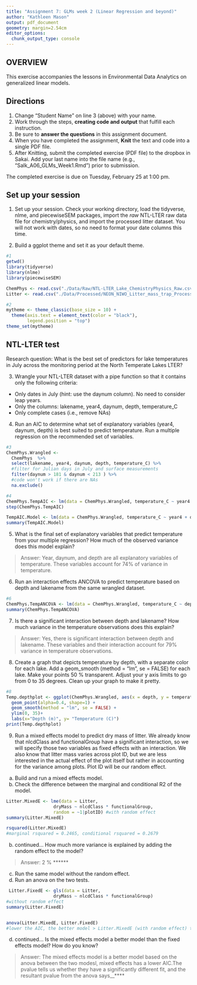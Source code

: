 ```yaml
---
title: "Assignment 7: GLMs week 2 (Linear Regression and beyond)"
author: "Kathleen Mason"
output: pdf_document
geometry: margin=2.54cm
editor_options: 
  chunk_output_type: console
---
```


## OVERVIEW

This exercise accompanies the lessons in Environmental Data Analytics on generalized linear models. 

## Directions
1. Change "Student Name" on line 3 (above) with your name.
3. Work through the steps, **creating code and output** that fulfill each instruction.
4. Be sure to **answer the questions** in this assignment document.
6. When you have completed the assignment, **Knit** the text and code into a single PDF file.
8. After Knitting, submit the completed exercise (PDF file) to the dropbox in Sakai. Add your last name into the file name (e.g., "Salk_A06_GLMs_Week1.Rmd") prior to submission.

The completed exercise is due on Tuesday, February 25 at 1:00 pm.

## Set up your session 
1. Set up your session. Check your working directory, load the tidyverse, nlme, and piecewiseSEM packages, import the *raw* NTL-LTER raw data file for chemistry/physics, and import the processed litter dataset. You will not work with dates, so no need to format your date columns this time.

2. Build a ggplot theme and set it as your default theme.

```r
#1
getwd()
library(tidyverse)
library(nlme)
library(piecewiseSEM)

ChemPhys <- read.csv("./Data/Raw/NTL-LTER_Lake_ChemistryPhysics_Raw.csv")
Litter <- read.csv("./Data/Processed/NEON_NIWO_Litter_mass_trap_Processed.csv")

#2
mytheme <- theme_classic(base_size = 10) +
  theme(axis.text = element_text(color = "black"), 
        legend.position = "top")
theme_set(mytheme)

```


## NTL-LTER test
Research question: What is the best set of predictors for lake temperatures in July across the monitoring period at the North Temperate Lakes LTER? 

3. Wrangle your NTL-LTER dataset with a pipe function so that it contains only the following criteria: 

* Only dates in July (hint: use the daynum column). No need to consider leap years.
* Only the columns: lakename, year4, daynum, depth, temperature_C
* Only complete cases (i.e., remove NAs)

4. Run an AIC to determine what set of explanatory variables (year4, daynum, depth) is best suited to predict temperature. Run a multiple regression on the recommended set of variables. 

```r
#3
ChemPhys.Wrangled <- 
  ChemPhys  %>%
  select(lakename, year4, daynum, depth, temperature_C) %>%
  #filter for Julian days in July and surface measurements
  filter(daynum > 181 & daynum < 213 ) %>%
  #code won't work if there are NAs
  na.exclude()

#4
ChemPhys.TempAIC <- lm(data = ChemPhys.Wrangled, temperature_C ~ year4 + daynum + depth) 
step(ChemPhys.TempAIC)

TempAIC.Model <- lm(data = ChemPhys.Wrangled, temperature_C ~ year4 + daynum + depth)
summary(TempAIC.Model)
```

5. What is the final set of explanatory variables that predict temperature from your multiple regression? How much of the observed variance does this model explain?

> Answer: Year, daynum, and depth are all explanatory variables of temperature. These variables account for 74% of variance in temperature. 

6. Run an interaction effects ANCOVA to predict temperature based on depth and lakename from the same wrangled dataset.

```r
#6
ChemPhys.TempANCOVA <- lm(data = ChemPhys.Wrangled, temperature_C ~ depth * lakename) 
summary(ChemPhys.TempANCOVA)
```

7. Is there a significant interaction between depth and lakename? How much variance in the temperature observations does this explain?

> Answer: Yes, there is significant interaction between depth and lakename. These variables and their interaction account for 79% variance in temperature observations. 

8. Create a graph that depicts temperature by depth, with a separate color for each lake. Add a geom_smooth (method = "lm", se = FALSE) for each lake. Make your points 50 % transparent. Adjust your y axis limits to go from 0 to 35 degrees. Clean up your graph to make it pretty. 

```r
#8
Temp.depthplot <- ggplot(ChemPhys.Wrangled, aes(x = depth, y = temperature_C, color = lakename)) +
  geom_point(alpha=0.4, shape=1) + 
  geom_smooth(method = "lm", se = FALSE) +
  ylim(0, 35)+
  labs(x="Depth (m)", y= "Temperature (C)")
print(Temp.depthplot)
```

9. Run a mixed effects model to predict dry mass of litter. We already know that nlcdClass and functionalGroup have a significant interaction, so we will specify those two variables as fixed effects with an interaction. We also know that litter mass varies across plot ID, but we are less interested in the actual effect of the plot itself but rather in accounting for the variance among plots. Plot ID will be our random effect.

a. Build and run a mixed effects model.
b. Check the difference between the marginal and conditional R2 of the model. 

```r
Litter.MixedE <- lme(data = Litter,
                  dryMass ~ nlcdClass * functionalGroup, 
                  random = ~1|plotID) #with random effect
summary(Litter.MixedE)

rsquared(Litter.MixedE)
#marginal rsquared = 0.2465, conditional rsquared = 0.2679

```

b. continued... How much more variance is explained by adding the random effect to the model? 

> Answer: 2 %  ******

c. Run the same model without the random effect.
d. Run an anova on the two tests. 
```r
 Litter.FixedE <- gls(data = Litter,
                  dryMass ~ nlcdClass * functionalGroup) 
#without random effect
summary(Litter.FixedE)


anova(Litter.MixedE, Litter.FixedE)
#lower the AIC, the better model > Litter.MixedE (with random effect) the better model
```

d. continued... Is the mixed effects model a better model than the fixed effects model? How do you know?

> Answer: The mixed effects model is a better model based on the anova between the two modesl, mixed effects has a lower AIC.The pvalue tells us whether they have a significantly different fit, and the resultant pvalue from the anova says__****